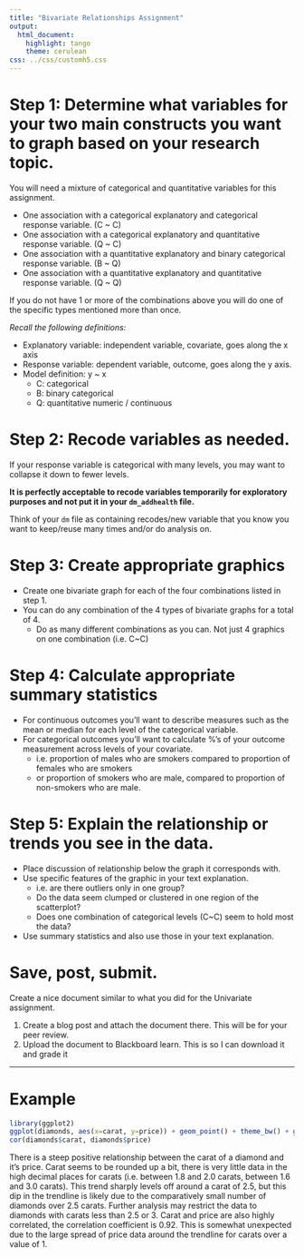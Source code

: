```yaml
---
title: "Bivariate Relationships Assignment"
output:
  html_document:
    highlight: tango
    theme: cerulean
css: ../css/customh5.css
---
```


# Step 1: Determine what variables for your two main constructs you want to graph based on your research topic.
You will need a mixture of categorical and quantitative variables for this assignment. 

* One association with a categorical explanatory and categorical response variable. (C ~ C)
* One association with a categorical explanatory and quantitative response variable. (Q ~ C)
* One association with a quantitative explanatory and binary categorical response variable. (B ~ Q)
* One association with a quantitative explanatory and quantitative response variable. (Q ~ Q)

If you do not have 1 or more of the combinations above you will do one of the specific types mentioned more than once.

_Recall the following definitions:_

* Explanatory variable: independent variable, covariate, goes along the x axis
* Response variable: dependent variable, outcome, goes along the y axis. 
* Model definition: y ~ x
    - C: categorical
    - B: binary categorical
    - Q: quantitative numeric / continuous
    
# Step 2: Recode variables as needed. 
If your response variable is categorical with many levels, you may want to collapse it down to fewer levels. 

**It is perfectly acceptable to recode variables temporarily for exploratory purposes and not put it in your `dm_addhealth` file.**


Think of your `dm` file as containing recodes/new variable that you know you want to keep/reuse many times and/or do analysis on.  

# Step 3: Create appropriate graphics
* Create one bivariate graph for each of the four combinations listed in step 1. 
* You can do any combination of the 4 types of bivariate graphs for a total of 4. 
    - Do as many different combinations as you can. Not just 4 graphics on one combination (i.e. C~C)

# Step 4: Calculate appropriate summary statistics
* For continuous outcomes you'll want to describe measures such as the mean or median for each level of the categorical variable. 
* For categorical outcomes you'll want to calculate %'s of your outcome measurement across levels of your covariate. 
    - i.e. proportion of males who are smokers compared to proportion of females who are smokers
    - or proportion of smokers who are male, compared to proportion of non-smokers who are male. 
    

# Step 5: Explain the relationship or trends you see in the data. 
* Place discussion of relationship below the graph it corresponds with.
* Use specific features of the graphic in your text explanation.
    - i.e. are there outliers only in one group?
    - Do the data seem clumped or clustered in one region of the scatterplot? 
    - Does one combination of categorical levels (C~C) seem to hold most the data? 
* Use summary statistics and also use those in your text explanation. 

# Save, post, submit. 
Create a nice document similar to what you did for the Univariate assignment. 

1. Create a blog post and attach the document there. This will be for your peer review. 
2. Upload the document to Blackboard learn. This is so I can download it and grade it

----

# Example

```r
library(ggplot2)
ggplot(diamonds, aes(x=carat, y=price)) + geom_point() + theme_bw() + geom_smooth()
cor(diamonds$carat, diamonds$price)
```

There is a steep positive relationship between the carat of a diamond and it's price. Carat seems to be rounded up a bit, there is very little data in the high decimal places for carats (i.e. between 1.8 and 2.0 carats, between 1.6 and 3.0 carats). This trend sharply levels off around a carat of 2.5, but this dip in the trendline is likely due to the comparatively small number of diamonds over 2.5 carats. Further analysis may restrict the data to diamonds with carats less than 2.5 or 3. Carat and price are also highly correlated, the correlation coefficient is 0.92. This is somewhat unexpected due to the large spread of price data around the trendline for carats over a value of 1. 



